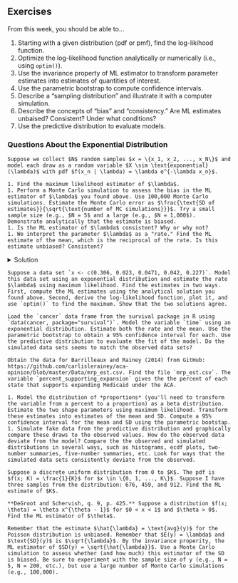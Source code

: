 

## Exercises

From this week, you should be able to...

1. Starting with a given distribution (pdf or pmf), find the log-likihood function.
1. Optimize the log-likelihood function analytically or numerically (i.e., using `optim()`).
1. Use the invariance property of ML estimator to transform parameter estimates into estimates of quantities of interest.
1. Use the parametric bootstrap to compute confidence intervals.
1. Describe a "sampling distribution" and illustrate it with a computer simulation.
1. Describe the concepts of "bias" and "consistency." Are ML estimates unbaised? Consistent? Under what conditions?
1. Use the predictive distribution to evaluate models.

### Questions About the Exponential Distribution

```exercise
Suppose we collect $N$ random samples $x = \{x_1, x_2, ..., x_N\}$ and model each draw as a random variable $X \sim \text{exponential}(\lambda)$ with pdf $f(x_n | \lambda) = \lambda e^{-\lambda x_n}$. 

1. Find the maximum likelihood estimator of $\lambda$.
1. Perform a Monte Carlo simulation to assess the bias in the ML estimator of $\lambda$ you found above. Use 100,000 Monte Carlo simulations. Estimate the Monte Carlo error as $\frac{\text{SD of estimates}}{\sqrt{\text{number of MC simulations}}}$. Try a small sample size (e.g., $N = 5$ and a large (e.g., $N = 1,000$). Demonstrate analytically that the estimate is biased.
1. Is the ML estimator of $\lambda$ consistent? Why or why not?
1. We interpret the parameter $\lambda$ as a "rate." Find the ML estimate of the mean, which is the reciprocal of the rate. Is this estimate unbiased? Consistent?
```  

<details><summary>Solution</summary>
1. The math follows the Poisson example closely. However, the solution is the inverse--$\hat{\lambda} = \frac{N}{\sum_{n = 1}^N x_n } = \frac{1}{\text{avg}(x)}$.
</details>

```exercise
Suppose a data set `x <- c(0.306, 0.023, 0.0471, 0.042, 0.227)`. Model this data set using an exponential distribution and estimate the rate $\lambda$ using maximum likelihood. Find the estimates in two ways. First, compute the ML estimates using the analytical solution you found above. Second, derive the log-likelihood function, plot it, and use `optim()` to find the maximum. Show that the two solutions agree.
```

```exercise
Load the `cancer` data frame from the survival package in R using `data(cancer, package="survival")`. Model the variable `time` using an exponential distribution. Estimate both the rate and the mean. Use the parametric bootstrap to obtain a 95% confidence interval for each. Use the predictive distribution to evaluate the fit of the model. Do the simulated data sets seems to match the observed data sets?
```

<!--- # remove for exam
```exercise
Obtain the data for King, Alta, Burns, and Laver (2008) from Dataverse: https://doi.org/10.7910/DVN/CVJPAN. Find the file `coalcold.tab`. The variable `DURAT` gives the number of months that the government lasted. Model these durations as an exponential distributions. 

1. Estimate the rate $\lambda$ and mean (reciprocal of the rate). Use the parametric bootstrap to obtain a 95% confidence interval for each.
1. Simulate fake data from the predictive distribution and graphically compare these draws to the observed values. How do the observed data deviate from the model?
```
--->

```exercise
Obtain the data for Barrilleaux and Rainey (2014) from GitHub: https://github.com/carlislerainey/aca-opinion/blob/master/Data/mrp_est.csv. Find the file `mrp_est.csv`. The variable `percent_supporting_expansion` gives the the percent of each state that supports expanding Medicaid under the ACA. 

1. Model the distribution of *proportions* (you'll need to transform the variable from a percent to a proportion) as a beta distribution. Estimate the two shape parameters using maximum likelihood. Transform these estimates into estimates of the mean and SD. Compute a 95% confidence interval for the mean and SD using the parametric bootstap.
1. Simulate fake data from the predictive distribution and graphically compare these draws to the observed values. How do the observed data deviate from the model? Compare the the observed and simulated distributions in several ways, such as histograms, ecdf plots, two-number summaries, five-number summaries, etc. Look for ways that the simulated data sets consistently deviate from the observed.
```

```exercise
Suppose a discrete uniform distribution from 0 to $K$. The pdf is $f(x; K) = \frac{1}{K}$ for $x \in \{0, 1, ..., K\}$. Suppose I have three samples from the distribution: 676, 459, and 912. Find the ML estimate of $K$.
```

```exercise
**DeGroot and Schervish, q. 9, p. 425.** Suppose a distribution $f(x; \theta) = \theta x^{\theta - 1}$ for $0 < x < 1$ and $\theta > 0$. Find the ML estimator of $\theta$.
```

```exercise
Remember that the estimate $\hat{\lambda} = \text{avg}(y)$ for the Poisson distribution is unbiased. Remember that $E(y) = \lambda$ and $\text{SD}(y)$ is $\sqrt{\lambda}$. By the invariance properity, the ML estimator of $SD(y) = \sqrt{\hat{\lambda}}$. Use a Monte Carlo simulation to assess whether (and how much) this estimator of the SD is biased. Be sure to experiment with the sample size of y (e.g., N = 5, N = 200, etc.), but use a large number of Monte Carlo simulations (e.g., 100,000).
```


